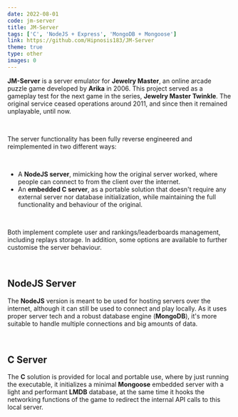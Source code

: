 ```yaml
---
date: 2022-08-01
code: jm-server
title: JM-Server
tags: ['C', 'NodeJS + Express', 'MongoDB + Mongoose']
link: https://github.com/Hipnosis183/JM-Server
theme: true
type: other
images: 0
---
```


**JM-Server** is a server emulator for **Jewelry Master**, an online arcade puzzle game developed by **Arika** in 2006. This project served as a gameplay test for the next game in the series, **Jewelry Master Twinkle**. The original service ceased operations around 2011, and since then it remained unplayable, until now.

<br />

The server functionality has been fully reverse engineered and reimplemented in two different ways:

<br />

- A **NodeJS server**, mimicking how the original server worked, where people can connect to from the client over the internet.
- An **embedded C server**, as a portable solution that doesn't require any external server nor database initialization, while maintaining the full functionality and behaviour of the original.

<br />

Both implement complete user and rankings/leaderboards management, including replays storage. In addition, some options are available to further customise the server behaviour.

<br />

## NodeJS Server
The **NodeJS** version is meant to be used for hosting servers over the internet, although it can still be used to connect and play locally. As it uses proper server tech and a robust database engine (**MongoDB**), it's more suitable to handle multiple connections and big amounts of data.

<br />

## C Server
The **C** solution is provided for local and portable use, where by just running the executable, it initializes a minimal **Mongoose** embedded server with a light and performant **LMDB** database, at the same time it hooks the networking functions of the game to redirect the internal API calls to this local server.